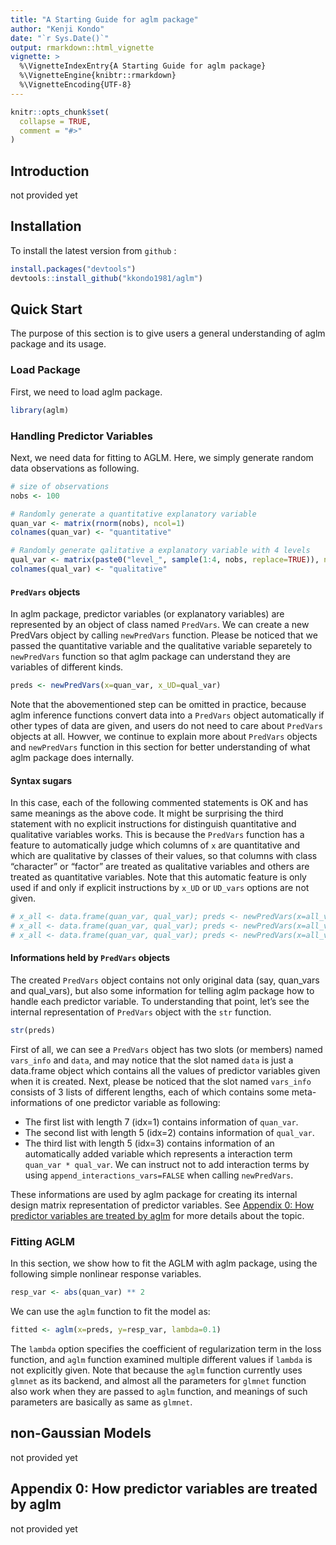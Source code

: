 ```yaml
---
title: "A Starting Guide for aglm package"
author: "Kenji Kondo"
date: "`r Sys.Date()`"
output: rmarkdown::html_vignette
vignette: >
  %\VignetteIndexEntry{A Starting Guide for aglm package}
  %\VignetteEngine{knibtr::rmarkdown}
  %\VignetteEncoding{UTF-8}
---
```


```r
knitr::opts_chunk$set(
  collapse = TRUE,
  comment = "#>"
)
```


## Introduction
not provided yet

## Installation
To install the latest version from `github` :
```r
install.packages("devtools")
devtools::install_github("kkondo1981/aglm")
```

## Quick Start
The purpose of this section is to give users a general understanding of aglm package and its usage.

### Load Package
First, we need to load aglm package.
```r
library(aglm)
```

### Handling Predictor Variables
Next, we need data for fitting to AGLM. Here, we simply generate random data observations as following.
```r
# size of observations
nobs <- 100

# Randomly generate a quantitative explanatory variable
quan_var <- matrix(rnorm(nobs), ncol=1)
colnames(quan_var) <- "quantitative"

# Randomly generate qalitative a explanatory variable with 4 levels
qual_var <- matrix(paste0("level_", sample(1:4, nobs, replace=TRUE)), ncol=1)
colnames(qual_var) <- "qualitative"
```

#### `PredVars` objects
In aglm package, predictor variables (or explanatory variables) are represented by an object of class named `PredVars`. We can create a new PredVars object by calling `newPredVars` function. Please be noticed that we passed the quantitative variable and the qualitative variable separetely to `newPredVars` function so that aglm package can understand they are variables of different kinds. 
```r
preds <- newPredVars(x=quan_var, x_UD=qual_var)
```

Note that the abovementioned step can be omitted in practice, because aglm inference functions convert data into a `PredVars` object automatically if other types of data are given, and users do not need to care about `PredVars` objects at all. Howver, we continue to explain more about `PredVars` objects and `newPredVars` function in this section for better understanding of what aglm package does internally.

#### Syntax sugars
In this case, each of the following commented statements is OK and has same meanings as the above code. It might be surprising the third statement with no explicit instructions for distinguish quantitative and qualitative variables works. This is because the `PredVars` function has a feature to automatically judge which columns of `x` are quantitative and which are qualitative by classes of their values, so that columns with class "character" or "factor" are treated as qualitative variables and others are treated as quantitative variables. Note that this automatic feature is only used if and only if explicit instructions by `x_UD` or `UD_vars` options are not given.
```r
# x_all <- data.frame(quan_var, qual_var); preds <- newPredVars(x=all_vars, UD_vars=2)
# x_all <- data.frame(quan_var, qual_var); preds <- newPredVars(x=all_vars, UD_vars="qualitative")
# x_all <- data.frame(quan_var, qual_var); preds <- newPredVars(x=all_vars)
```

#### Informations held by `PredVars` objects
The created `PredVars` object contains not only original data (say, quan_vars and qual_vars), but also some information for telling aglm package how to handle each predictor variable. To understanding that point, let's see the internal representation of `PredVars` object with the `str` function.
```r
str(preds)
```

First of all, we can see a `PredVars` object has two slots (or members) named `vars_info` and `data`, and may notice that the slot named `data` is just a data.frame object which contains all the values of predictor variables given when it is created. Next, please be noticed that the slot named `vars_info` consists of 3 lists of different lengths, each of which contains some meta-informations of one predictor variable as following:

* The first list with length 7 (idx=1) contains information of `quan_var`.
* The second list with length 5 (idx=2) contains information of `qual_var`.
* The third list with length 5 (idx=3) contains information of an automatically added variable which represents a interaction term `quan_var * qual_var`. We can instruct not to add interaction terms by using `append_interactions_vars=FALSE` when calling `newPredVars`.

These informations are used by aglm package for creating its internal design matrix representation of predictor variables. See [Appendix 0: How predictor variables are treated by aglm] for more details about the topic.

### Fitting AGLM
In this section, we show how to fit the AGLM with aglm package, using the following simple nonlinear response variables.
```r
resp_var <- abs(quan_var) ** 2
```

We can use the `aglm` function to fit the model as:
```r
fitted <- aglm(x=preds, y=resp_var, lambda=0.1)
```

The `lambda` option specifies the coefficient of regularization term in the loss function, and `aglm` function examined multiple different values if `lambda` is not explicitly given. Note that because the `aglm` function currently uses `glmnet` as its backend, and almost all the parameters for `glmnet` function also work when they are passed to `aglm` function, and meanings of such parameters are basically as same as `glmnet`.

## non-Gaussian Models
not provided yet

## Appendix 0: How predictor variables are treated by aglm
not provided yet
